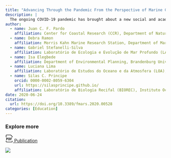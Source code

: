 ```yaml
---
title: "Advancing Through the Pandemic From the Perspective of Marine Graduate Researchers: Challenges, Solutions, and Opportunities"
description: |
  The ongoing COVID-19 pandemic has brought about a new social and academic reality to researchers worldwide. The field of marine science, our own topic of interest, has also been impacted in multiple ways, from cancelation of laboratory and field activities to postponement of onboard research. As graduate researchers, we have a time-sensitive academic path, and our current situation may constrain our academic future. At the same time, the pandemic demands revised strategies to deal with the ongoing difficulties and tackle similar future situations. In this perspective, we have gathered information on the challenges, solutions and opportunities for graduate researchers in the field of marine science by (1) discussing the relevant short-, long-term challenges caused by the pandemic, (2) providing feasible immediate and near-future solutions, (3) compiling opportunities (courses, scientific events, academic positions), and (4) creating a shared social media account to make the available information on new opportunities more accessible. With this, we hope to add to the efforts to advance the academic career of marine graduates during this harsh period.
author:
  - name: Juan C. F. Pardo
    affiliation: Center for Coastal Research (CCR), Department of Natural Sciences, University of Agder (UiA), Grimstad, Norway/Norwegian Institute for Water Research (NIVA), Oslo, Norway
  - name: Debra Ramon
    affiliation: Morris Kahn Marine Research Station, Department of Marine Biology, Leon H. Charney School of Marine Sciences, University of Haifa, Haifa, Israel
  - name: Gabriel Stefanelli-Silva
    affiliation: Laboratório de Ecologia e Evolução de Mar Profundo (LAMP), Instituto Oceanográfico, Universidade de São Paulo (USP), São Paulo, Brazil
  - name: Isa Elegbede
    affiliation: Department of Environmental Planning, Brandenburg University of Technology Cottbus-Senftenberg (BTU), Cottbus, Germany
  - name: Luciana Lima
    affiliation: Laboratório de Estudos do Oceano e da Atmosfera (LOA), Divisão de Sensoriamento Remoto (DSR), Instituto Nacional de Pesquisas Espaciais (INPE), São José dos Campos, Brazil
  - name: Silas C. Principe 
    orcid: 0000-0002-8059-6304
    url: https://silasprincipe.github.io/
    affiliation: Laboratório de Biologia Recifal (BIOREC), Instituto Oceanográfico, Universidade de São Paulo (USP), São Paulo, Brazil
date: 2020-06-24
citation: 
  url: https://doi.org/10.3389/fmars.2020.00528
categories: [Education]
---
```


::: {.grid}

::: {.g-col-7}
::: {.pub-links}
### Explore more

[<svg xmlns="http://www.w3.org/2000/svg" width="24px" height="24px" viewBox="0 0 15 15"><path fill="currentColor" d="M2.5 6.5V6H2v.5zm4 0V6H6v.5zm0 4H6v.5h.5zm7-7h.5v-.207l-.146-.147zm-3-3l.354-.354L10.707 0H10.5zM2.5 7h1V6h-1zm.5 4V8.5H2V11zm0-2.5v-2H2v2zm.5-.5h-1v1h1zm.5-.5a.5.5 0 0 1-.5.5v1A1.5 1.5 0 0 0 5 7.5zM3.5 7a.5.5 0 0 1 .5.5h1A1.5 1.5 0 0 0 3.5 6zM6 6.5v4h1v-4zm.5 4.5h1v-1h-1zM9 9.5v-2H8v2zM7.5 6h-1v1h1zM9 7.5A1.5 1.5 0 0 0 7.5 6v1a.5.5 0 0 1 .5.5zM7.5 11A1.5 1.5 0 0 0 9 9.5H8a.5.5 0 0 1-.5.5zM10 6v5h1V6zm.5 1H13V6h-2.5zm0 2H12V8h-1.5zM2 5V1.5H1V5zm11-1.5V5h1V3.5zM2.5 1h8V0h-8zm7.646-.146l3 3l.708-.708l-3-3zM2 1.5a.5.5 0 0 1 .5-.5V0A1.5 1.5 0 0 0 1 1.5zM1 12v1.5h1V12zm1.5 3h10v-1h-10zM14 13.5V12h-1v1.5zM12.5 15a1.5 1.5 0 0 0 1.5-1.5h-1a.5.5 0 0 1-.5.5zM1 13.5A1.5 1.5 0 0 0 2.5 15v-1a.5.5 0 0 1-.5-.5z"/></svg> Publication](https://doi.org/10.3389/fmars.2020.00528)
:::
:::

::: {.g-col-5 #pub-figure}
![](grad_table.jpg)
:::

:::